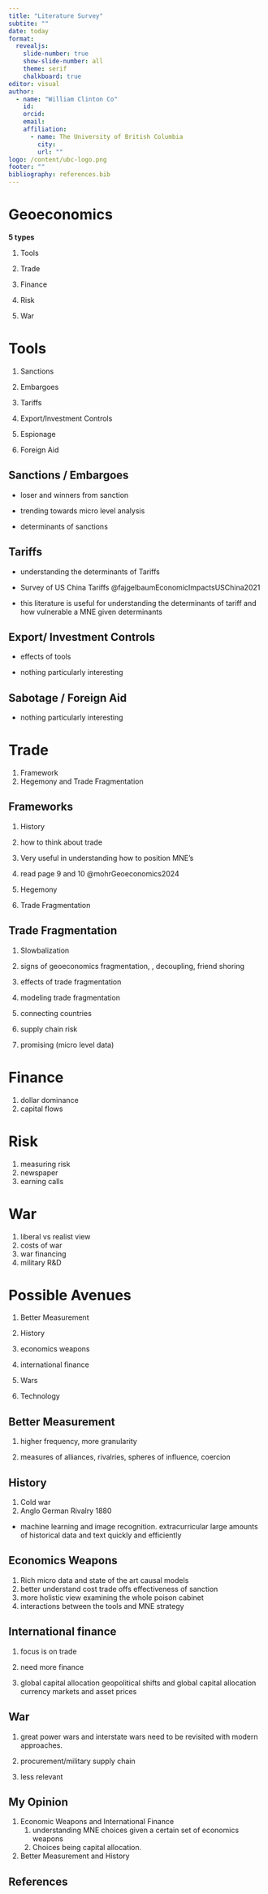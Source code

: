 ```yaml
---
title: "Literature Survey"
subtite: ""
date: today
format: 
  revealjs:
    slide-number: true
    show-slide-number: all
    theme: serif
    chalkboard: true
editor: visual
author:
  - name: "William Clinton Co"
    id: 
    orcid: 
    email: 
    affiliation: 
      - name: The University of British Columbia
        city: 
        url: ""
logo: /content/ubc-logo.png
footer: ""
bibliography: references.bib
---
```


# Geoeconomics

**5 types**

1.  Tools

2.  Trade

3.  Finance

4.  Risk

5.  War

# Tools

1.  Sanctions

2.  Embargoes

3.  Tariffs

4.  Export/Investment Controls

5.  Espionage

6.  Foreign Aid

## Sanctions / Embargoes

-   loser and winners from sanction

-   trending towards micro level analysis

-   determinants of sanctions

## Tariffs

-   understanding the determinants of Tariffs

-   Survey of US China Tariffs @fajgelbaumEconomicImpactsUSChina2021

-   this literature is useful for understanding the determinants of tariff and how vulnerable a MNE given determinants

## Export/ Investment Controls

-   effects of tools

-   nothing particularly interesting

## Sabotage / Foreign Aid

-   nothing particularly interesting

# Trade

1.  Framework
2.  Hegemony and Trade Fragmentation

## Frameworks

1.  History

2.  how to think about trade

3.  Very useful in understanding how to position MNE's

4.  read page 9 and 10 @mohrGeoeconomics2024

5.  Hegemony

6.  Trade Fragmentation

## Trade Fragmentation

1.  Slowbalization

2.  signs of geoeconomics fragmentation, , decoupling, friend shoring

3.  effects of trade fragmentation

4.  modeling trade fragmentation

5.  connecting countries

6.  supply chain risk

7.  promising (micro level data)

# Finance

1.  dollar dominance
2.  capital flows

# Risk

1.  measuring risk
2.  newspaper
3.  earning calls

# War

1.  liberal vs realist view
2.  costs of war
3.  war financing
4.  military R&D

# Possible Avenues

1.  Better Measurement

2.  History

3.  economics weapons

4.  international finance

5.  Wars

6.  Technology

## Better Measurement 

1.  higher frequency, more granularity

2.  measures of alliances, rivalries, spheres of influence, coercion

## History

1.  Cold war
2.  Anglo German Rivalry 1880

-   machine learning and image recognition. extracurricular large amounts of historical data and text quickly and efficiently

## Economics Weapons

1.  Rich micro data and state of the art causal models
2.  better understand cost trade offs effectiveness of sanction
3.  more holistic view examining the whole poison cabinet
4.  interactions between the tools and MNE strategy

## International finance

1.  focus is on trade

2.  need more finance

3.  global capital allocation geopolitical shifts and global capital allocation currency markets and asset prices

## War

1.  great power wars and interstate wars need to be revisited with modern approaches.

2.  procurement/military supply chain

3.  less relevant

## My Opinion

1.  Economic Weapons and International Finance
    1.  understanding MNE choices given a certain set of economics weapons
    2.  Choices being capital allocation.
2.  Better Measurement and History

## References
